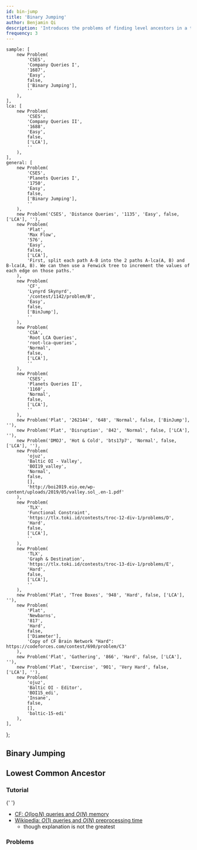```yaml
---
id: bin-jump
title: 'Binary Jumping'
author: Benjamin Qi
description: 'Introduces the problems of finding level ancestors in a tree and computing the lowest common ancestors.'
frequency: 3
---
```



	sample: [
		new Problem(
			'CSES',
			'Company Queries I',
			'1687',
			'Easy',
			false,
			['Binary Jumping'],
			''
		),
	],
	lca: [
		new Problem(
			'CSES',
			'Company Queries II',
			'1688',
			'Easy',
			false,
			['LCA'],
			''
		),
	],
	general: [
		new Problem(
			'CSES',
			'Planets Queries I',
			'1750',
			'Easy',
			false,
			['Binary Jumping'],
			''
		),
		new Problem('CSES', 'Distance Queries', '1135', 'Easy', false, ['LCA'], ''),
		new Problem(
			'Plat',
			'Max Flow',
			'576',
			'Easy',
			false,
			['LCA'],
			'First, split each path A-B into the 2 paths A-lca(A, B) and B-lca(A, B). We can then use a Fenwick tree to increment the values of each edge on those paths.'
		),
		new Problem(
			'CF',
			'Lynyrd Skynyrd',
			'/contest/1142/problem/B',
			'Easy',
			false,
			['BinJump'],
			''
		),
		new Problem(
			'CSA',
			'Root LCA Queries',
			'root-lca-queries',
			'Normal',
			false,
			['LCA'],
			''
		),
		new Problem(
			'CSES',
			'Planets Queries II',
			'1160',
			'Normal',
			false,
			['LCA'],
			''
		),
		new Problem('Plat', '262144', '648', 'Normal', false, ['BinJump'], ''),
		new Problem('Plat', 'Disruption', '842', 'Normal', false, ['LCA'], ''),
		new Problem('DMOJ', 'Hot & Cold', 'bts17p7', 'Normal', false, ['LCA'], ''),
		new Problem(
			'ojuz',
			'Baltic OI - Valley',
			'BOI19_valley',
			'Normal',
			false,
			[],
			'http://boi2019.eio.ee/wp-content/uploads/2019/05/valley.sol_.en-1.pdf'
		),
		new Problem(
			'TLX',
			'Functional Constraint',
			'https://tlx.toki.id/contests/troc-12-div-1/problems/D',
			'Hard',
			false,
			['LCA'],
			''
		),
		new Problem(
			'TLX',
			'Graph & Destination',
			'https://tlx.toki.id/contests/troc-13-div-1/problems/E',
			'Hard',
			false,
			['LCA'],
			''
		),
		new Problem('Plat', 'Tree Boxes', '948', 'Hard', false, ['LCA'], ''),
		new Problem(
			'Plat',
			'Newbarns',
			'817',
			'Hard',
			false,
			['Diameter'],
			'Copy of CF Brain Network "Hard": https://codeforces.com/contest/690/problem/C3'
		),
		new Problem('Plat', 'Gathering', '866', 'Hard', false, ['LCA'], ''),
		new Problem('Plat', 'Exercise', '901', 'Very Hard', false, ['LCA'], ''),
		new Problem(
			'ojuz',
			'Baltic OI - Editor',
			'BOI15_edi',
			'Insane',
			false,
			[],
			'baltic-15-edi'
		),
	],
};

## Binary Jumping

<Problems problems={problems.sample} />

## Lowest Common Ancestor

<Problems problems={problems.lca} />

### Tutorial

<Resources>
	<Resource
		source="CPH"
		title="18.1, 18.3 (Method 1) - Finding Ancestors"
		starred
	></Resource>
	<Resource
		source="cp-algo"
		title="LCA with Binary Lifting"
		url="graph/lca_binary_lifting.html"
	>
		{' '}
	</Resource>
</Resources>

<Optional title="Improvements">

- [CF: $O(\log N)$ queries and $O(N)$ memory](https://codeforces.com/blog/entry/74847)
- [Wikipedia: $O(1)$ queries and $O(N)$ preprocessing time](https://en.wikipedia.org/wiki/Level_ancestor_problem#Ladder_algorithm)
  - though explanation is not the greatest

</Optional>

### Problems

<Problems problems={problems.general} />
